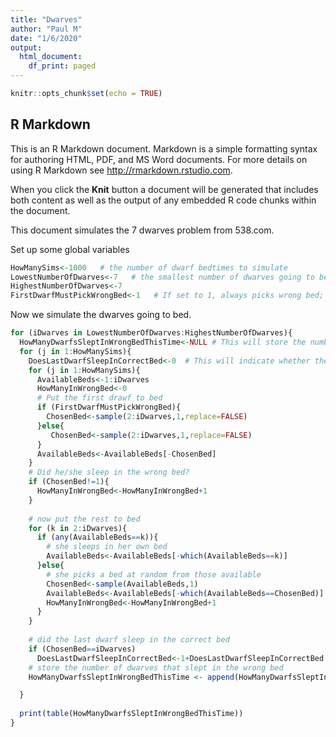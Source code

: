 ```yaml
---
title: "Dwarves"
author: "Paul M"
date: "1/6/2020"
output:
  html_document:
    df_print: paged
---
```


```r
knitr::opts_chunk$set(echo = TRUE)
```

## R Markdown

This is an R Markdown document. Markdown is a simple formatting syntax for authoring HTML, PDF, and MS Word documents. For more details on using R Markdown see <http://rmarkdown.rstudio.com>.

When you click the **Knit** button a document will be generated that includes both content as well as the output of any embedded R code chunks within the document. 

This document simulates the 7 dwarves problem from 538.com.

Set up some global variables

```r
HowManySims<-1000   # the number of dwarf bedtimes to simulate
LowestNumberOfDwarves<-7   # the smallest number of dwarves going to bed
HighestNumberOfDwarves<-7
FirstDwarfMustPickWrongBed<-1   # If set to 1, always picks wrong bed; =0 then picks a random bed
```

Now we simulate the dwarves going to bed.
```r
 
for (iDwarves in LowestNumberOfDwarves:HighestNumberOfDwarves){
  HowManyDwarfsSleptInWrongBedThisTime<-NULL # This will store the number of dwarves that ended up in the wrong bed each time
  for (j in 1:HowManySims){  
    DoesLastDwarfSleepInCorrectBed<-0  # This will indicate whether the last dwarf sleeps in the correct bed in this particular realization
    for (j in 1:HowManySims){
      AvailableBeds<-1:iDwarves
      HowManyInWrongBed<-0
      # Put the first drawf to bed
      if (FirstDwarfMustPickWrongBed){
        ChosenBed<-sample(2:iDwarves,1,replace=FALSE)
      }else{
         ChosenBed<-sample(2:iDwarves,1,replace=FALSE)
      }
      AvailableBeds<-AvailableBeds[-ChosenBed]
    }
    # Did he/she sleep in the wrong bed?
    if (ChosenBed!=1){
      HowManyInWrongBed<-HowManyInWrongBed+1
    }
      
    # now put the rest to bed
    for (k in 2:iDwarves){
      if (any(AvailableBeds==k)){
        # she sleeps in her own bed
        AvailableBeds<-AvailableBeds[-which(AvailableBeds==k)]
      }else{
        # she picks a bed at random from those available
        ChosenBed<-sample(AvailableBeds,1)
        AvailableBeds<-AvailableBeds[-which(AvailableBeds==ChosenBed)]
        HowManyInWrongBed<-HowManyInWrongBed+1
      }
    }
    
    # did the last dwarf sleep in the correct bed
    if (ChosenBed==iDwarves)
      DoesLastDwarfSleepInCorrectBed<-1+DoesLastDwarfSleepInCorrectBed    
    # store the number of dwarves that slept in the wrong bed
    HowManyDwarfsSleptInWrongBedThisTime <- append(HowManyDwarfsSleptInWrongBedThisTime,HowManyInWrongBed,after=length(HowManyDwarfsSleptInWrongBedThisTime))

  }
  
  print(table(HowManyDwarfsSleptInWrongBedThisTime))
}
```

